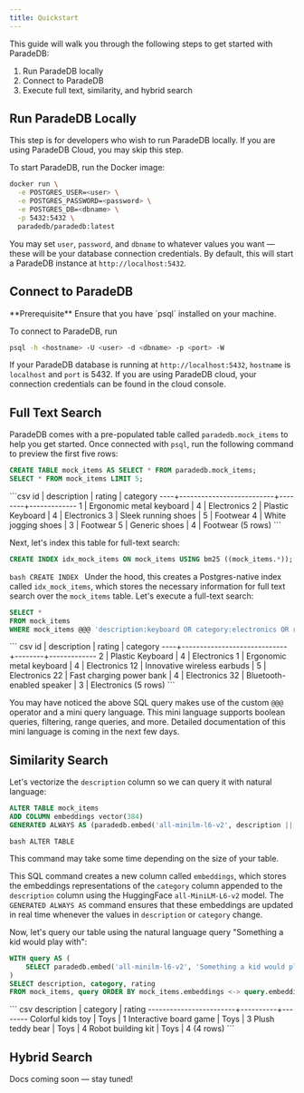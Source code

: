 ```yaml
---
title: Quickstart
---
```


This guide will walk you through the following steps to get started with ParadeDB:

1. Run ParadeDB locally
2. Connect to ParadeDB
3. Execute full text, similarity, and hybrid search

## Run ParadeDB Locally

<Note>
  This step is for developers who wish to run ParadeDB locally. If you are using
  ParadeDB Cloud, you may skip this step.
</Note>

To start ParadeDB, run the Docker image:

```bash
docker run \
  -e POSTGRES_USER=<user> \
  -e POSTGRES_PASSWORD=<password> \
  -e POSTGRES_DB=<dbname> \
  -p 5432:5432 \
  paradedb/paradedb:latest
```

You may set `user`, `password`, and `dbname` to whatever values you want — these will be your database
connection credentials. By default, this will start a ParadeDB instance at `http://localhost:5432`.

## Connect to ParadeDB

<Info>
  **Prerequisite** Ensure that you have `psql` installed on your machine.
</Info>

To connect to ParadeDB, run

```bash
psql -h <hostname> -U <user> -d <dbname> -p <port> -W
```

If your ParadeDB database is running at `http://localhost:5432`, `hostname` is `localhost` and `port` is 5432. If you are using ParadeDB cloud, your connection credentials can be found in the cloud console.

## Full Text Search

ParadeDB comes with a pre-populated table called `paradedb.mock_items` to help you get started.
Once connected with `psql`, run the following command to preview the first five rows:

```sql
CREATE TABLE mock_items AS SELECT * FROM paradedb.mock_items;
SELECT * FROM mock_items LIMIT 5;
```

<Accordion title="Expected Response">
```csv
 id |       description        | rating |  category
----+--------------------------+--------+-------------
  1 | Ergonomic metal keyboard |      4 | Electronics
  2 | Plastic Keyboard         |      4 | Electronics
  3 | Sleek running shoes      |      5 | Footwear
  4 | White jogging shoes      |      3 | Footwear
  5 | Generic shoes            |      4 | Footwear
(5 rows)
```
</Accordion>

Next, let's index this table for full-text search:

```sql
CREATE INDEX idx_mock_items ON mock_items USING bm25 ((mock_items.*));
```

<Accordion title="Expected Response">```bash CREATE INDEX ```</Accordion>
Under the hood, this creates a Postgres-native index called `idx_mock_items`, which
stores the necessary information for full text search over the `mock_items` table.
Let's execute a full-text search:

```sql
SELECT *
FROM mock_items
WHERE mock_items @@@ 'description:keyboard OR category:electronics OR rating>2';
```

<Accordion title="Expected Response">
``` csv
 id |         description         | rating |  category
----+-----------------------------+--------+-------------
  2 | Plastic Keyboard            |      4 | Electronics
  1 | Ergonomic metal keyboard    |      4 | Electronics
 12 | Innovative wireless earbuds |      5 | Electronics
 22 | Fast charging power bank    |      4 | Electronics
 32 | Bluetooth-enabled speaker   |      3 | Electronics
(5 rows)
```
</Accordion>

You may have noticed the above SQL query makes use of
the custom `@@@` operator and a mini query language. This mini language supports boolean queries, filtering,
range queries, and more. Detailed documentation of this mini language is coming in the next few days.

## Similarity Search

Let's vectorize the `description` column so we can query it with natural language:

```sql
ALTER TABLE mock_items
ADD COLUMN embeddings vector(384)
GENERATED ALWAYS AS (paradedb.embed('all-minilm-l6-v2', description || ' ' || category)) STORED;
```

<Accordion title="Expected Response">``` bash ALTER TABLE ```</Accordion>

<Note>
  This command may take some time depending on the size of your table.
</Note>

This SQL command creates a new column called `embeddings`, which stores the embeddings representations
of the `category` column appended to the `description` column using the HuggingFace `all-MiniLM-L6-v2` model.
The `GENERATED ALWAYS AS` command ensures that these embeddings are updated in real time whenever the values
in `description` or `category` change.

Now, let's query our table using the natural language query "Something a kid would play with":

```sql
WITH query AS (
    SELECT paradedb.embed('all-minilm-l6-v2', 'Something a kid would play with')::vector AS embedding
)
SELECT description, category, rating
FROM mock_items, query ORDER BY mock_items.embeddings <-> query.embedding LIMIT 4;
```

<Accordion title="Expected Response">
``` csv 
      description       | category | rating
------------------------+----------+--------
 Colorful kids toy      | Toys     |      1
 Interactive board game | Toys     |      3
 Plush teddy bear       | Toys     |      4
 Robot building kit     | Toys     |      4
(4 rows)
```
</Accordion>

## Hybrid Search

Docs coming soon — stay tuned!
